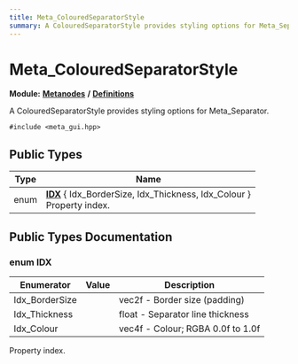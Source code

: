 ```yaml
---
title: Meta_ColouredSeparatorStyle
summary: A ColouredSeparatorStyle provides styling options for Meta_Separator. 
---
```


# Meta_ColouredSeparatorStyle

**Module:** **[Metanodes](../../modules/metanodes/index.mdx)** **/** **[Definitions](../../modules/metanodes/definitions.mdx)**

A ColouredSeparatorStyle provides styling options for Meta_Separator. 

`#include <meta_gui.hpp>`

## Public Types

| Type           | Name           |
| -------------- | -------------- |
| enum| **[IDX](#enum-idx)** \{ Idx_BorderSize, Idx_Thickness, Idx_Colour \}<br />Property index.  |

## Public Types Documentation

### enum IDX

| Enumerator | Value | Description |
| ---------- | ----- | ----------- |
| Idx_BorderSize | | vec2f - Border size (padding)   |
| Idx_Thickness | | float - Separator line thickness   |
| Idx_Colour | | vec4f - Colour; RGBA 0.0f to 1.0f   |

Property index. 
